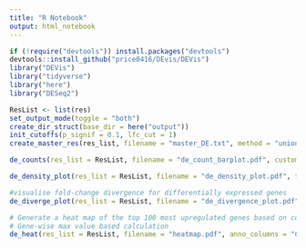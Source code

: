 ```yaml
---
title: "R Notebook"
output: html_notebook
---
```


```r
if (!require("devtools")) install.packages("devtools")
devtools::install_github("price0416/DEvis/DEVis")
library("DEVis")
library("tidyverse")
library("here")
library("DESeq2")
```

```r
ResList <- list(res)
set_output_mode(toggle = "both")
create_dir_struct(base_dir = here("output"))
init_cutoffs(p_signif = 0.1, lfc_cut = 1)
create_master_res(res_list, filename = "master_DE.txt", method = "union", lfc_filter = FALSE)

de_counts(res_list = ResList, filename = "de_count_barplot.pdf", customLabels = FALSE, theme = 1, returnData = FALSE)

de_density_plot(res_list = ResList, filename = "de_density_plot.pdf", type = "pval", method = "union", returnData = FALSE)

#visualise fold-change divergence for differentially expressed genes
de_diverge_plot(res_list = ResList, filename = "de_divergence_plot.pdf", theme = 1, customLabels = FALSE, returnData = FALSE)

# Generate a heat map of the top 100 most upregulated genes based on condition.
# Gene-wise max value based calculation
de_heat(res_list = ResList, filename = "heatmap.pdf", anno_columns = "Condition", sort_choice = "max", numGenes = 100, theme = 2, returnData = FALSE)
```
